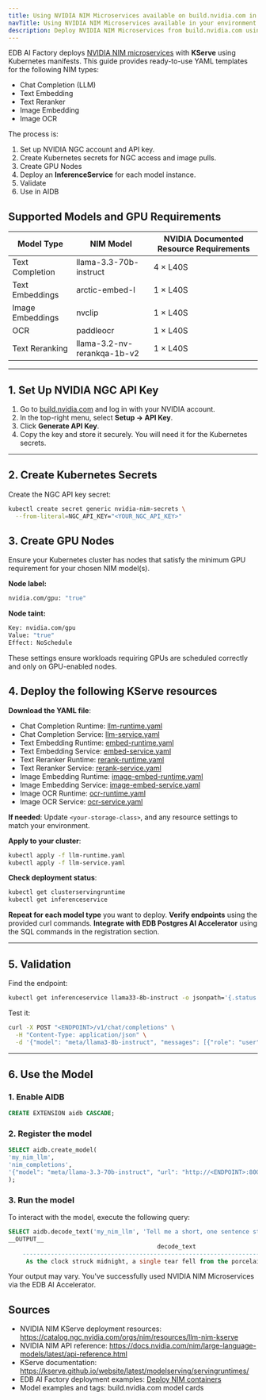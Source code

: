 ```yaml
---
title: Using NVIDIA NIM Microservices available on build.nvidia.com in your environment
navTitle: Using NVIDIA NIM Microservices available in your environment
description: Deploy NVIDIA NIM Microservices from build.nvidia.com using AI Factory's KServe-based Model Serving with Kubernetes YAML. No Docker required.
---
```


EDB AI Factory deploys [NVIDIA NIM microservices](https://build.nvidia.com) with **KServe** using Kubernetes manifests. This guide provides ready-to-use YAML templates for the following NIM types:

-   Chat Completion (LLM)
-   Text Embedding
-   Text Reranker
-   Image Embedding
-   Image OCR

The process is:

1.  Set up NVIDIA NGC account and API key.
2.  Create Kubernetes secrets for NGC access and image pulls.
3.  Create GPU Nodes
4.  Deploy an **InferenceService** for each model instance.
5.  Validate
6.  Use in AIDB

## Supported Models and GPU Requirements

| Model Type       | NIM Model                   | NVIDIA Documented Resource Requirements |
| ---------------- | --------------------------- | --------------------------------------- |
| Text Completion  | llama-3.3-70b-instruct      | 4 × L40S                                |
| Text Embeddings  | arctic-embed-l              | 1 × L40S                                |
| Image Embeddings | nvclip                      | 1 × L40S                                |
| OCR              | paddleocr                   | 1 × L40S                                |
| Text Reranking   | llama-3.2-nv-rerankqa-1b-v2 | 1 × L40S                                |

* * *

## 1. Set Up NVIDIA NGC API Key

1.  Go to [build.nvidia.com](https://build.nvidia.com) and log in with your NVIDIA account.
2.  In the top-right menu, select **Setup → API Key**.
3.  Click **Generate API Key**.
4.  Copy the key and store it securely. You will need it for the Kubernetes secrets.

* * *

## 2. Create Kubernetes Secrets

Create the NGC API key secret:

```bash
kubectl create secret generic nvidia-nim-secrets \
  --from-literal=NGC_API_KEY="<YOUR_NGC_API_KEY>"
```

## 3. Create GPU Nodes

Ensure your Kubernetes cluster has nodes that satisfy the minimum GPU requirement for your chosen NIM model(s).

**Node label:**

```bash
nvidia.com/gpu: "true"
```

**Node taint:**

```bash
Key: nvidia.com/gpu
Value: "true"
Effect: NoSchedule
```

These settings ensure workloads requiring GPUs are scheduled correctly and only on GPU-enabled nodes.

## 4. Deploy the following KServe resources

**Download the YAML file**:

-   Chat Completion Runtime: [llm-runtime.yaml](../files/llm-runtime.yaml)
-   Chat Completion Service: [llm-service.yaml](../files/llm-service.yaml)
-   Text Embedding Runtime: [embed-runtime.yaml](../files/embedding-runtime.yaml)
-   Text Embedding Service: [embed-service.yaml](../files/embedding-service.yaml)
-   Text Reranker Runtime: [rerank-runtime.yaml](../files/rerank-runtime.yaml)
-   Text Reranker Service: [rerank-service.yaml](../files/rerank-service.yaml)
-   Image Embedding Runtime: [image-embed-runtime.yaml](../files/image-embed-runtime.yaml)
-   Image Embedding Service: [image-embed-service.yaml](../files/image-embed-service.yaml)
-   Image OCR Runtime: [ocr-runtime.yaml](../files/ocr-runtime.yaml)
-   Image OCR Service: [ocr-service.yaml](../files/ocr-service.yaml)

**If needed**: Update `<your-storage-class>`, and any resource settings to match your environment.

**Apply to your cluster**:

```bash
kubectl apply -f llm-runtime.yaml
kubectl apply -f llm-service.yaml
```

 **Check deployment status**:

```bash
kubectl get clusterservingruntime
kubectl get inferenceservice
```

**Repeat for each model type** you want to deploy.
**Verify endpoints** using the provided curl commands.
**Integrate with EDB Postgres AI Accelerator** using the SQL commands in the registration section.

* * *

## 5. Validation

Find the endpoint:

```bash
kubectl get inferenceservice llama33-8b-instruct -o jsonpath='{.status.url}'
```

Test it:

```bash
curl -X POST "<ENDPOINT>/v1/chat/completions" \
  -H "Content-Type: application/json" \
  -d '{"model": "meta/llama3-8b-instruct", "messages": [{"role": "user", "content": "Tell me a story"}]}'
```

* * *

## 6. Use the Model

### 1. Enable AIDB

```sql
CREATE EXTENSION aidb CASCADE;
```

### 2. Register the model

```sql
SELECT aidb.create_model(
'my_nim_llm',
'nim_completions',
'{"model": "meta/llama-3.3-70b-instruct", "url": "http://<ENDPOINT>:8000/v1/chat/completions"}'::JSONB
);
```

### 3. Run the model

To interact with the model, execute the following query:

```sql
SELECT aidb.decode_text('my_nim_llm', 'Tell me a short, one sentence story');
__OUTPUT__
                                          decode_text
    ----------------------------------------------------------------------------------------
     As the clock struck midnight, a single tear fell from the porcelain doll's glassy eye.
```

Your output may vary. You've successfully used NVIDIA NIM Microservices via the EDB AI Accelerator.

## Sources

-   NVIDIA NIM KServe deployment resources: <https://catalog.ngc.nvidia.com/orgs/nim/resources/llm-nim-kserve>
-   NVIDIA NIM API reference: <https://docs.nvidia.com/nim/large-language-models/latest/api-reference.html>
-   KServe documentation: <https://kserve.github.io/website/latest/modelserving/servingruntimes/>
-   EDB AI Factory deployment examples: [Deploy NIM containers](/edb-postgres-ai/latest/ai-factory/model/deploy-nim-container)
-   Model examples and tags: build.nvidia.com model cards
